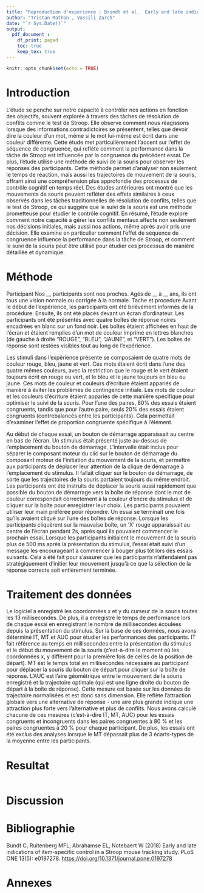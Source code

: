 ```yaml
---
title: "Reproduction d'experience : Brundt et al.  Early and late indications of item-specific control in a Stroop mouse tracking study"
author: "Tristan Mathon , Vassili Zarch"
date: "`r Sys.Date()`"
output: 
  pdf_document : 
    df_print: paged
    toc: true
    keep_tex: true
---
```


```r
knitr::opts_chunk$set(echo = TRUE)
```

\newpage

# Introduction

L'étude se penche sur notre capacité à contrôler nos actions en fonction des objectifs, souvent explorée à travers des tâches de résolution de conflits comme le test de Stroop. Elle observe comment nous réagissons lorsque des informations contradictoires se présentent, telles que devoir dire la couleur d'un mot, même si le mot lui-même est écrit dans une couleur différente. Cette étude met particulièrement l'accent sur l'effet de séquence de congruence, qui reflète comment la performance dans la tâche de Stroop est influencée par la congruence du précédent essai. De plus, l'étude utilise une méthode de suivi de la souris pour observer les réponses des participants. Cette méthode permet d'analyser non seulement le temps de réaction, mais aussi les trajectoires de mouvement de la souris, offrant ainsi une compréhension plus approfondie des processus de contrôle cognitif en temps réel. Des études antérieures ont montré que les mouvements de souris peuvent refléter des effets similaires à ceux observés dans les tâches traditionnelles de résolution de conflits, telles que le test de Stroop, ce qui suggère que le suivi de la souris est une méthode prometteuse pour étudier le contrôle cognitif. En résumé, l'étude explore comment notre capacité à gérer les conflits mentaux affecte non seulement nos décisions initiales, mais aussi nos actions, même après avoir pris une décision. Elle examine en particulier comment l'effet de séquence de congruence influence la performance dans la tâche de Stroop, et comment le suivi de la souris peut être utilisé pour étudier ces processus de manière détaillée et dynamique.

# Méthode

Participant Nos \_\_ participants sont nos proches. Agés de \_\_ à \_\_ ans, ils ont tous une vision normale ou corrigée à la normale. Tache et procedure Avant le début de l'expérience, les participants ont été brièvement informés de la procédure. Ensuite, ils ont été placés devant un écran d'ordinateur. Les participants ont été présentés avec quatre boîtes de réponse noires encadrées en blanc sur un fond noir. Les boîtes étaient affichées en haut de l'écran et étaient remplies d'un mot de couleur imprimé en lettres blanches (de gauche à droite "ROUGE", "BLEU", "JAUNE", et "VERT"). Les boîtes de réponse sont restées visibles tout au long de l'expérience.

Les stimuli dans l'expérience présente se composaient de quatre mots de couleur rouge, bleu, jaune et vert. Ces mots étaient écrit dans l'une des quatre mêmes couleurs, avec la restriction que le rouge et le vert étaient toujours écrit en rouge ou vert, et le bleu et le jaune toujours en bleu ou jaune. Ces mots de couleur et couleurs d’écriture étaient appariés de manière à éviter les problèmes de contingence initiale. Les mots de couleur et les couleurs d’écriture étaient appariés de cette manière spécifique pour optimiser le suivi de la souris. Pour l'une des paires, 80% des essais étaient congruents, tandis que pour l'autre paire, seuls 20% des essais étaient congruents (contrebalancés entre les participants). Cela permettait d'examiner l'effet de proportion congruente spécifique à l'élément.

Au début de chaque essai, un bouton de démarrage apparaissait au centre en bas de l'écran. Un stimulus était présenté juste au-dessus de l'emplacement du bouton de démarrage. L'intervalle était inclus pour séparer le composant moteur du clic sur le bouton de démarrage du composant moteur de l'initiation du mouvement de la souris, et permettre aux participants de déplacer leur attention de la clique de démarrage à l'emplacement du stimulus. Il fallait cliquer sur le bouton de démarrage, de sorte que les trajectoires de la souris partaient toujours du même endroit. Les participants ont été instruits de déplacer la souris aussi rapidement que possible du bouton de démarrage vers la boîte de réponse dont le mot de couleur correspondait correctement à la couleur d'encre du stimulus et de cliquer sur la boîte pour enregistrer leur choix. Les participants pouvaient utiliser leur main préférée pour répondre. Un essai se terminait une fois qu'ils avaient cliqué sur l'une des boîtes de réponse. Lorsque les participants cliquèrent sur la mauvaise boîte, un 'X' rouge apparaissait au centre de l'écran pendant 2s, après quoi ils pouvaient commencer le prochain essai. Lorsque les participants initiaient le mouvement de la souris plus de 500 ms après la présentation du stimulus, l'essai était suivi d'un message les encourageant à commencer à bouger plus tôt lors des essais suivants. Cela a été fait pour s'assurer que les participants n'attendaient pas stratégiquement d'initier leur mouvement jusqu'à ce que la sélection de la réponse correcte soit entièrement terminée. 

# Traitement des données
Le logiciel a enregistré les coordonnées x et y du curseur de la souris toutes les 13 millisecondes. De plus, il a enregistré le temps de performance lors de chaque essai en enregistrant le nombre de millisecondes écoulées depuis la présentation du stimulus. Sur la base de ces données, nous avons déterminé IT, MT et AUC pour étudier les performances des participants. IT fait référence au temps en millisecondes entre la présentation du stimulus et le début du mouvement de la souris (c'est-à-dire le moment où les coordonnées x, y diffèrent pour la première fois de celles de la position de départ). MT est le temps total en millisecondes nécessaire au participant pour déplacer la souris du bouton de départ pour cliquer sur la boîte de réponse. L'AUC est l'aire géométrique entre le mouvement de la souris enregistré et la trajectoire optimale (qui est une ligne droite du bouton de départ à la boîte de réponse). Cette mesure est basée sur les données de trajectoire normalisées et est donc sans dimension. Elle reflète l'attraction globale vers une alternative de réponse - une aire plus grande indique une attraction plus forte vers l'alternative et plus de conflits. Nous avons calculé chacune de ces mesures (c'est-à-dire IT, MT, AUC) pour les essais congruents et incongruents dans les paires congruentes à 80 % et les paires congruentes à 20 % pour chaque participant. De plus, les essais ont été exclus des analyses lorsque le MT dépassait plus de 3 écarts-types de la moyenne entre les participants.

# Resultat

```r

```

# Discussion

# Bibliographie

Bundt C, Ruitenberg MFL, Abrahamse EL, Notebaert W (2018) Early and late indications of item-specific control in a Stroop mouse tracking study. PLoS ONE 13(5): e0197278. <https://doi.org/10.1371/journal.pone.0197278>

# Annexes
